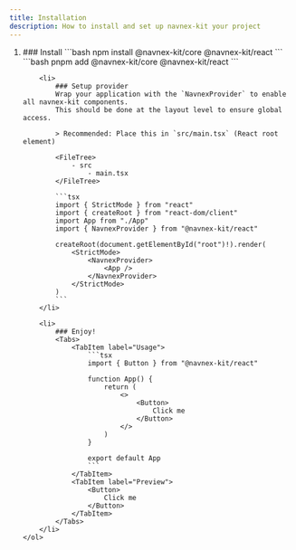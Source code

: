 ```yaml
---
title: Installation
description: How to install and set up navnex-kit your project
---
```



<Steps>
    <ol>
        <li>
            ### Install
            <Tabs>
                <TabItem label="npm" icon="npm">
                    ```bash
                    npm install @navnex-kit/core @navnex-kit/react
                    ```
                </TabItem>
                <TabItem label="pnpm" icon="pnpm">
                    ```bash
                    pnpm add @navnex-kit/core @navnex-kit/react
                    ```
                </TabItem>
            </Tabs>
        </li>

        <li>
            ### Setup provider
            Wrap your application with the `NavnexProvider` to enable all navnex-kit components.
            This should be done at the layout level to ensure global access.

            > Recommended: Place this in `src/main.tsx` (React root element)

            <FileTree>
                - src
                    - main.tsx
            </FileTree>

            ```tsx
            import { StrictMode } from "react"
            import { createRoot } from "react-dom/client"
            import App from "./App"
            import { NavnexProvider } from "@navnex-kit/react"

            createRoot(document.getElementById("root")!).render(
                <StrictMode>
                    <NavnexProvider>
                        <App />
                    </NavnexProvider>
                </StrictMode>
            )
            ```
        </li>

        <li>
            ### Enjoy!
            <Tabs>
                <TabItem label="Usage">
                    ```tsx
                    import { Button } from "@navnex-kit/react"

                    function App() {
                        return (
                            <>
                                <Button>
                                    Click me
                                </Button>
                            </>
                        )
                    }

                    export default App
                    ```
                </TabItem>
                <TabItem label="Preview">
                    <Button>
                        Click me
                    </Button>
                </TabItem>
            </Tabs>
        </li>
    </ol>

</Steps>
